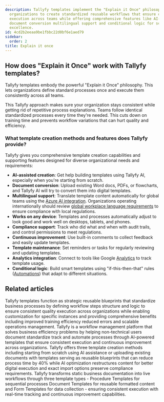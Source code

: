 ```yaml
---
description: Tallyfy templates implement the "Explain it Once" philosophy by allowing
  organizations to create standardized reusable workflows that ensure consistent process
  execution across teams while offering comprehensive features like AI-assisted creation
  document conversion multilingual support and conditional logic for scalable operational
  excellence.
id: 4cd2b2eeaa9be1fbbc22d0bf6e1aed79
sidebar:
  order: 2
title: Explain it once
---
```


## How does "Explain it Once" work with Tallyfy templates?

Tallyfy templates embody the powerful "Explain it Once" philosophy. This lets organizations define standard processes once and execute them consistently across all teams.

This Tallyfy approach makes sure your organization stays consistent while getting rid of repetitive process explanations. Teams follow identical standardized processes every time they're needed. This cuts down on training time and prevents workflow variations that can hurt quality and efficiency.

### What template creation methods and features does Tallyfy provide?

Tallyfy gives you comprehensive template creation capabilities and supporting features designed for diverse organizational needs and requirements:

<lite-vimeo videoid="903080351"></lite-vimeo>

*   **AI-assisted creation**: Get help building templates using Tallyfy AI, especially when you're starting from scratch.
*   **Document conversion**: Upload existing Word docs, PDFs, or flowcharts, and Tallyfy AI will try to convert them into digital templates.
*   **Multilingual support**: Translate template content automatically for global teams using the [Azure AI integration](/products/pro/integrations/azure-translation/). Organizations operating internationally should review [global workplace language requirements](/products/pro/integrations/azure-translation/global-workplace-language-requirements/) to ensure compliance with local regulations.
*   **Works on any device**: Templates and processes automatically adjust to look good and work well on desktops, tablets, and phones.
*   **Compliance support**: Track who did what and when with audit trails, and control permissions to meet regulations.
*   **Continuous improvement**: Use built-in comments to collect feedback and easily update templates.
*   **Template maintenance**: Set reminders or tasks for regularly reviewing and updating templates.
*   **Analytics integration**: Connect to tools like Google [Analytics](/products/pro/integrations/analytics/) to track template usage.
*   **Conditional logic**: Build smart templates using "if-this-then-that" rules ([Automations](/products/pro/documenting/templates/automations/)) that adapt to different situations.


## Related articles
<CardGrid>
<LinkTitleCard header="<b>Documenting > Templates</b>" href="/products/pro/documenting/templates/" > Tallyfy templates function as strategic reusable blueprints that standardize business processes by defining workflow steps structure and logic to ensure consistent quality execution across organizations while enabling customization for specific instances and providing comprehensive benefits including improved training efficiency reduced errors and scalable operations management. </LinkTitleCard>
<LinkTitleCard header="<b>Introduction</b>" href="/products/pro/" > Tallyfy is a workflow management platform that solves business efficiency problems by helping non-technical users document standardize track and automate processes through AI-powered templates that ensure consistent execution and continuous improvement across organizations. </LinkTitleCard>
<LinkTitleCard header="<b>Templates > Create templates</b>" href="/products/pro/documenting/templates/create-template/" > Tallyfy offers three template creation methods including starting from scratch using AI assistance or uploading existing documents with templates serving as reusable blueprints that can reduce process time by 40% while AI optimization restructures content for better digital execution and exact import options preserve compliance requirements. </LinkTitleCard>
<LinkTitleCard header="<b>Pro > Essentials</b>" href="/products/pro/documenting/" > Tallyfy transforms static business documentation into live workflows through three template types - Procedure Templates for sequential processes Document Templates for reusable formatted content and Form Templates for data collection - ensuring consistent execution with real-time tracking and continuous improvement capabilities. </LinkTitleCard>
</CardGrid>